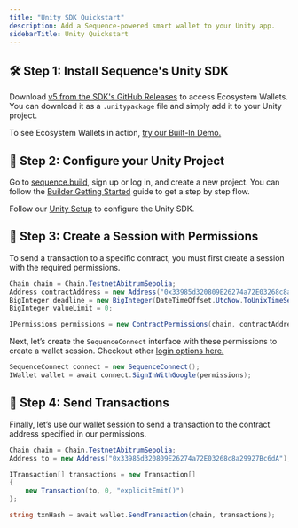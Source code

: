 ```yaml
---
title: "Unity SDK Quickstart"
description: Add a Sequence-powered smart wallet to your Unity app.
sidebarTitle: Unity Quickstart
---
```


## 🛠️ Step 1: Install Sequence's Unity SDK

Download [v5 from the SDK's GitHub Releases](https://github.com/0xsequence/sequence-unity/releases/tag/v5-beta)
to access Ecosystem Wallets. You can download it as a `.unitypackage` file and simply add it to your Unity project.

To see Ecosystem Wallets in action, [try our Built-In Demo.](/sdk/unity/ecosystem-wallet/setup#try-our-built-in-demo)

## 🔑 Step 2: Configure your Unity Project

Go to [sequence.build](https://sequence.build), sign up or log in, and create a new project. You can follow the [Builder Getting Started](/solutions/builder/getting-started) guide to get a step by step flow.

Follow our [Unity Setup](/sdk/unity/ecosystem-wallet/setup) to configure the Unity SDK.

## 💼 Step 3: Create a Session with Permissions

To send a transaction to a specific contract, you must first create a session with the required permissions.

```csharp
Chain chain = Chain.TestnetAbitrumSepolia;
Address contractAddress = new Address("0x33985d320809E26274a72E03268c8a29927Bc6dA");
BigInteger deadline = new BigInteger(DateTimeOffset.UtcNow.ToUnixTimeSeconds() * 1000 + 1000 * 60 * 5000);
BigInteger valueLimit = 0;

IPermissions permissions = new ContractPermissions(chain, contractAddress, deadline, valueLimit);
```

Next, let’s create the `SequenceConnect` interface with these permissions to create a wallet session.
Checkout other [login options here.](/sdk/unity/ecosystem-wallet/setup#try-our-built-in-demo)

```csharp
SequenceConnect connect = new SequenceConnect();
IWallet wallet = await connect.SignInWithGoogle(permissions);
```

## 📨 Step 4: Send Transactions

Finally, let’s use our wallet session to send a transaction to the contract address specified in our permissions.

```csharp
Chain chain = Chain.TestnetAbitrumSepolia;
Address to = new Address("0x33985d320809E26274a72E03268c8a29927Bc6dA");

ITransaction[] transactions = new Transaction[]
{
    new Transaction(to, 0, "explicitEmit()")
};

string txnHash = await wallet.SendTransaction(chain, transactions);
```
